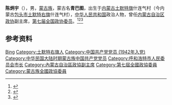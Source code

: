 '''陈炳宇'''（{{bd|1918年||2003年|2月10日|}}），男，[[蒙古族|蒙古族]]，蒙古名'''青巴图'''，出生于[[内蒙古|内蒙古]][[土默特旗|土默特旗]]什连气村（今内蒙古[[包头市|包头市]][[土默特右旗|土默特右旗]]什连气村），[[中华人民共和国|中华人民共和国]]政治人物，曾任[[内蒙古自治区政协|内蒙古自治区政协]]副主席，[[第七届全国政协委员|第七届全国政协委员]]。<ref>{{Cite web|title=陈炳宇|url=http://www.hlnmg.com/prairie/figure/34725.html|accessdate=2020-10-03|work=活力内蒙古}}</ref><ref>{{Cite book|title=历届全国政协委员人名辞典|author=|publisher=中国国际广播出版社|year=1996|isbn=9787507813746|location=北京|pages=286}}</ref><ref>{{Cite book|title=中华人民共和国职官志|author=何虎生, 李耀东, 向常福主编|publisher=中国社会出版社|year=2003|isbn=9787800883934|location=北京|pages=}}</ref>

== 参考资料 ==
{{reflist}}

{{中华人民共和国政治人物小作品}}
{{呼和浩特市市长}}

{{Authority control}}
{{DEFAULTSORT:Chen陈}}
[[Category:陈姓|Bing]]
[[Category:土默特右旗人|Category:土默特右旗人]]
[[Category:中国共产党党员_(1942年入党)|Category:中国共产党党员 (1942年入党)]]
[[Category:中华民国大陆时期蒙古族中国共产党党员|Category:中华民国大陆时期蒙古族中国共产党党员]]
[[Category:呼和浩特市人民委员会市长|Category:呼和浩特市人民委员会市长]]
[[Category:內蒙古自治區政協副主席|Category:內蒙古自治區政協副主席]]
[[Category:第七屆全國政協委員|Category:第七屆全國政協委員]]
[[Category:蒙古族全國政協委員|Category:蒙古族全國政協委員]]